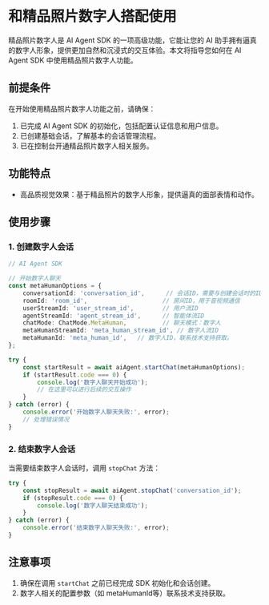 # 和精品照片数字人搭配使用

精品照片数字人是 AI Agent SDK 的一项高级功能，它能让您的 AI 助手拥有逼真的数字人形象，提供更加自然和沉浸式的交互体验。本文将指导您如何在 AI Agent SDK 中使用精品照片数字人功能。

## 前提条件

在开始使用精品照片数字人功能之前，请确保：

1. 已完成 AI Agent SDK 的初始化，包括配置认证信息和用户信息。
2. 已创建基础会话，了解基本的会话管理流程。
3. 已在控制台开通精品照片数字人相关服务。

## 功能特点

- 高品质视觉效果：基于精品照片的数字人形象，提供逼真的面部表情和动作。

## 使用步骤

### 1. 创建数字人会话

```typescript
// AI Agent SDK

// 开始数字人聊天
const metaHumanOptions = {
    conversationId: 'conversation_id',      // 会话ID，需要与创建会话时的ID一致
    roomId: 'room_id',                     // 房间ID，用于音视频通信
    userStreamId: 'user_stream_id',        // 用户流ID
    agentStreamId: 'agent_stream_id',      // 智能体流ID
    chatMode: ChatMode.MetaHuman,          // 聊天模式：数字人
    metaHumanStreamId: 'meta_human_stream_id', // 数字人流ID
    metaHumanId: 'meta_human_id',   // 数字人ID，联系技术支持获取。
};

try {
    const startResult = await aiAgent.startChat(metaHumanOptions);
    if (startResult.code === 0) {
        console.log('数字人聊天开始成功');
        // 在这里可以进行后续的交互操作
    }
} catch (error) {
    console.error('开始数字人聊天失败:', error);
    // 处理错误情况
}
```

### 2. 结束数字人会话

当需要结束数字人会话时，调用 `stopChat` 方法：

```typescript
try {
    const stopResult = await aiAgent.stopChat('conversation_id');
    if (stopResult.code === 0) {
        console.log('数字人聊天结束成功');
    }
} catch (error) {
    console.error('结束数字人聊天失败:', error);
}
```

## 注意事项

1. 确保在调用 `startChat` 之前已经完成 SDK 初始化和会话创建。
2. 数字人相关的配置参数（如 metaHumanId等）联系技术支持获取。